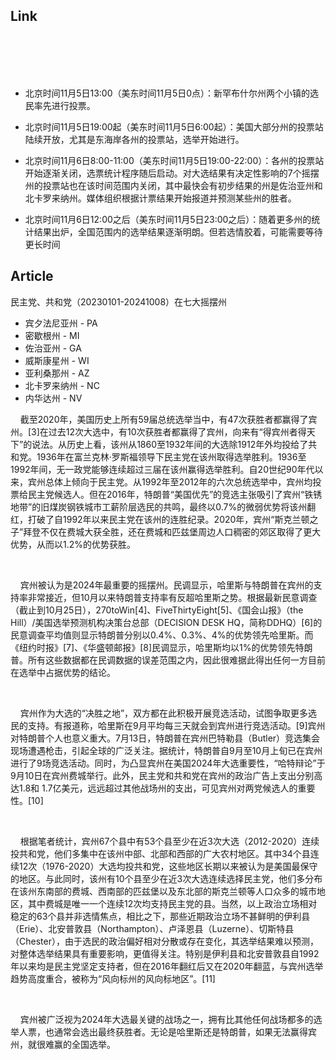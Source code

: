 
## Link
<LinkRender alt='CNN' path='https://edition.cnn.com/election/2024/electoral-college-map?game-id=2024-PG-CNN-ratings&game-view=map' />

<br/>

<LinkRender alt='270towin' path='https://www.270towin.com/maps/consensus-2024-presidential-election-forecast' />

<br/>

<LinkRender alt='Politico' path='https://www.politico.com/2024-election/results/' />

<br/>

<LinkRender alt='Election' path='https://www.wsj.com/election/2024/general/president' />

<br/>

* 北京时间11月5日13:00（美东时间11月5日0点）：新罕布什尔州两个小镇的选民率先进行投票。

* 北京时间11月5日19:00起（美东时间11月5日6:00起）：美国大部分州的投票站陆续开放，尤其是东海岸各州的投票站，选举开始进行。

* 北京时间11月6日8:00-11:00（美东时间11月5日19:00-22:00）：各州的投票站开始逐渐关闭，选票统计程序随后启动。对大选结果有决定性影响的7个摇摆州的投票站也在该时间范围内关闭，其中最快会有初步结果的州是佐治亚州和北卡罗来纳州。媒体组织根据计票结果开始报道并预测某些州的胜者。

* 北京时间11月6日12:00之后（美东时间11月5日23:00之后）：随着更多州的统计结果出炉，全国范围内的选举结果逐渐明朗。但若选情胶着，可能需要等待更长时间

## Article
<LinkRender alt='关键州宾夕法尼亚' path='https://ciss.tsinghua.edu.cn/info/qb/7561' />

民主党、共和党（20230101-20241008）在七大摇摆州
* 宾夕法尼亚州 - PA
* 密歇根州 - MI
* 佐治亚州 - GA
* 威斯康星州 - WI
* 亚利桑那州 - AZ
* 北卡罗来纳州 - NC
* 内华达州 - NV

&nbsp;&nbsp;&nbsp;&nbsp;截至2020年，美国历史上所有59届总统选举当中，有47次获胜者都赢得了宾州。[3]在过去12次大选中，有10次获胜者都赢得了宾州，向来有“得宾州者得天下”的说法。从历史上看，该州从1860至1932年间的大选除1912年外均投给了共和党。1936年在富兰克林·罗斯福领导下民主党在该州取得选举胜利。1936至1992年间，无一政党能够连续超过三届在该州赢得选举胜利。自20世纪90年代以来，宾州总体上倾向于民主党。从1992年至2012年的六次总统选举中，宾州均投票给民主党候选人。但在2016年，特朗普“美国优先”的竞选主张吸引了宾州“铁锈地带”的旧煤炭钢铁城市工薪阶层选民的共鸣，最终以0.7%的微弱优势将该州翻红，打破了自1992年以来民主党在该州的连胜纪录。2020年，宾州“斯克兰顿之子”拜登不仅在费城大获全胜，还在费城和匹兹堡周边人口稠密的郊区取得了更大优势，从而以1.2%的优势获胜。

<br/>

&nbsp;&nbsp;&nbsp;&nbsp;宾州被认为是2024年最重要的摇摆州。民调显示，哈里斯与特朗普在宾州的支持率非常接近，但10月以来特朗普支持率有反超哈里斯之势。根据最新民意调查（截止到10月25日），270toWin[4]、FiveThirtyEight[5]、《国会山报》（the Hill）/美国选举预测机构决策台总部（DECISION DESK HQ，简称DDHQ）[6]的民意调查平均值则显示特朗普分别以0.4%、0.3%、4%的优势领先哈里斯。而《纽约时报》[7]、《华盛顿邮报》[8]民调显示，哈里斯均以1%的优势领先特朗普。所有这些数据都在民调数据的误差范围之内，因此很难据此得出任何一方目前在选举中占据优势的结论。

<br/>

&nbsp;&nbsp;&nbsp;&nbsp;宾州作为大选的“决胜之地”，双方都在此积极开展竞选活动，试图争取更多选民的支持。有报道称，哈里斯在9月平均每三天就会到宾州进行竞选活动。[9]宾州对特朗普个人也意义重大。7月13日，特朗普在宾州巴特勒县（Butler）竞选集会现场遭遇枪击，引起全球的广泛关注。据统计，特朗普自9月至10月上旬已在宾州进行了9场竞选活动。同时，为凸显宾州在美国2024年大选重要性，“哈特辩论”于9月10日在宾州费城举行。此外，民主党和共和党在宾州的政治广告上支出分别高达1.8和 1.7亿美元，远远超过其他战场州的支出，可见宾州对两党候选人的重要性。[10]

<br/>

&nbsp;&nbsp;&nbsp;&nbsp;根据笔者统计，宾州67个县中有53个县至少在近3次大选（2012-2020）连续投共和党，他们多集中在该州中部、北部和西部的广大农村地区。其中34个县连续12次（1976-2020）大选均投共和党，这些地区长期以来被认为是美国最保守的地区。与此同时，该州有10个县至少在近3次大选连续选择民主党，他们多分布在该州东南部的费城、西南部的匹兹堡以及东北部的斯克兰顿等人口众多的城市地区，其中费城是唯一一个连续12次均支持民主党的县。当然，以上政治立场相对稳定的63个县并非选情焦点，相比之下，那些近期政治立场不甚鲜明的伊利县（Erie）、北安普敦县（Northampton）、卢泽恩县（Luzerne）、切斯特县（Chester），由于选民的政治偏好相对分散或存在变化，其选举结果难以预测，对整体选举结果具有重要影响，更值得关注。特别是伊利县和北安普敦县自1992年以来均是民主党坚定支持者，但在2016年翻红后又在2020年翻蓝，与宾州选举趋势高度重合，被称为“风向标州的风向标地区”。[11]

<br/>

&nbsp;&nbsp;&nbsp;&nbsp;宾州被广泛视为2024年大选最关键的战场之一，拥有比其他任何战场都多的选举人票，也通常会选出最终获胜者。无论是哈里斯还是特朗普，如果无法赢得宾州，就很难赢的全国选举。